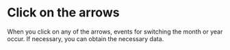 # Click on the arrows

When you click on any of the arrows, events for switching the month or year occur. If necessary, you can obtain the necessary data.

<Sandbox example="action-handlers-click-on-the-arrows" />
